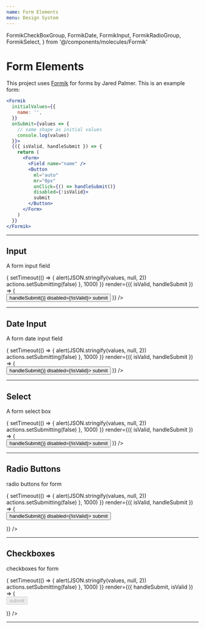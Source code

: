 ```yaml
---
name: Form Elements
menu: Design System
---
```


  FormikCheckBoxGroup,
  FormikDate,
  FormikInput,
  FormikRadioGroup,
  FormikSelect,
} from '@/components/molecules/Formik'

# Form Elements

This project uses [Formik](https://jaredpalmer.com/formik/) for forms by Jared Palmer.
This is an example form:

```jsx
<Formik
  initialValues={{
    name: '',
  }}
  onSubmit={values => {
    // same shape as initial values
    console.log(values)
  }}>
  {({ isValid, handleSubmit }) => {
    return (
      <Form>
        <Field name="name" />
        <Button
          ml="auto"
          mr="0px"
          onClick={() => handleSubmit()}
          disabled={!isValid}>
          submit
        </Button>
      </Form>
    )
  }}
</Formik>
```

---

## Input

A form input field

<Playground>
  <div>
    <Formik
      initialValues={{ email: '', name: '' }}
      onSubmit={(values, actions) => {
        setTimeout(() => {
          alert(JSON.stringify(values, null, 2))
          actions.setSubmitting(false)
        }, 1000)
      }}
      render={({ isValid, handleSubmit }) => (
        <Form>
          <FormikInput
            type="email"
            name="email"
            label="Emailaddress:"
            placeholder="Email"
          />
          <FormikInput
            type="text"
            name="name"
            label="Name:"
            placeholder="Name here..."
          />
          <Button
            variant="primary"
            ml="auto"
            mr="0px"
            onClick={() => handleSubmit()}
            disabled={!isValid}>
            submit
          </Button>
        </Form>
      )}
    />
  </div>
</Playground>

---

## Date Input

A form date input field

<Playground>
  <div>
    <Formik
      initialValues={{ name: '' }}
      onSubmit={(values, actions) => {
        setTimeout(() => {
          alert(JSON.stringify(values, null, 2))
          actions.setSubmitting(false)
        }, 1000)
      }}
      render={({ isValid, handleSubmit }) => (
        <Form>
          <FormikDate name="name" label="Name:" placeholder="Name here..." />
          <Button
            variant="primary"
            ml="auto"
            mr="0px"
            onClick={() => handleSubmit()}
            disabled={!isValid}>
            submit
          </Button>
        </Form>
      )}
    />
  </div>
</Playground>

---

## Select

A form select box

<Playground>
  <div>
    <Formik
      initialValues={{ name: '' }}
      onSubmit={(values, actions) => {
        setTimeout(() => {
          alert(JSON.stringify(values, null, 2))
          actions.setSubmitting(false)
        }, 1000)
      }}
      render={({ isValid, handleSubmit }) => (
        <Form>
          <FormikSelect
            name="name"
            options={[
              { value: 'one', label: 'one' },
              { value: 'two', label: 'two' },
              { value: 'three', label: 'three' },
              { value: 'four', label: 'four' },
              { value: 'five', label: 'five' },
            ]}
          />
          <Button
            variant="primary"
            ml="auto"
            mr="0px"
            onClick={() => handleSubmit()}
            disabled={!isValid}>
            submit
          </Button>
        </Form>
      )}
    />
  </div>
</Playground>

---

## Radio Buttons

radio buttons for form

<Playground>
  <div>
    <Formik
      initialValues={{ vertical: '', horizontal: '' }}
      onSubmit={(values, actions) => {
        setTimeout(() => {
          alert(JSON.stringify(values, null, 2))
          actions.setSubmitting(false)
        }, 1000)
      }}
      render={({ isValid, handleSubmit }) => (
        <Form>
          <Row>
            <Column col={[6]}>
              <FormikRadioGroup
                name="vertical"
                direction="vertical"
                options={[
                  { value: 'one', label: 'one' },
                  { value: 'two', label: 'two' },
                ]}
              />
            </Column>
            <Column col={[6]}>
              <FormikRadioGroup
                name="horizontal"
                direction="horizontal"
                options={[
                  { value: 'three', label: 'three' },
                  { value: 'four', label: 'four' },
                ]}
              />
            </Column>
          </Row>
          <Button
            variant="primary"
            ml="auto"
            mr="0px"
            onClick={() => handleSubmit()}
            disabled={!isValid}>
            submit
          </Button>
        </Form>
      )}
    />
  </div>
</Playground>

---

## Checkboxes

checkboxes for form

<Playground>
  <div>
    <Formik
      initialValues={{
        horizontal: [],
        vertical: [],
      }}
      onSubmit={(values, actions) => {
        setTimeout(() => {
          alert(JSON.stringify(values, null, 2))
          actions.setSubmitting(false)
        }, 1000)
      }}
      render={({ handleSubmit, isValid }) => (
        <Form>
          <Row>
            <Column col={[6]}>
              <FormikCheckBoxGroup
                name="vertical"
                direction="vertical"
                options={[
                  { value: 'one', label: 'One' },
                  { value: 'two', label: 'Two' },
                ]}
              />
            </Column>
            <Column col={[6]}>
              <FormikCheckBoxGroup
                name="horizontal"
                direction="horizontal"
                options={[
                  { value: 'three', label: 'Three' },
                  { value: 'four', label: 'Four' },
                ]}
              />
            </Column>
          </Row>
          <Button
            variant="primary"
            ml="auto"
            mr="0px"
            onClick={handleSubmit}
            disabled={!isValid}>
            submit
          </Button>
        </Form>
      )}
    />
  </div>
</Playground>

---
